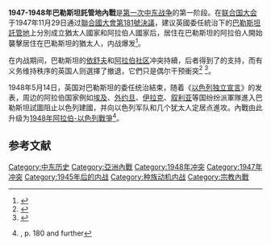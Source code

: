 {{Expand language|1=en|time=2021-01-24T04:32:24+00:00}}
'''1947-1948年巴勒斯坦託管地內戰'''是[[第一次中东战争|第一次中东战争]]的第一阶段。在[[联合国大会|联合国大会]]于1947年11月29日通过[[聯合國大會第181號決議|聯合國大會第181號決議]]，建议英國委任統治下的[[巴勒斯坦託管地|巴勒斯坦託管地]]上分別成立猶太人國家和阿拉伯人國家后，居住在巴勒斯坦的阿拉伯人開始襲擊居住在巴勒斯坦的猶太人，内战爆发<ref>{{Cite web |url=http://daccess-dds-ny.un.org/doc/RESOLUTION/GEN/NR0/038/88/IMG/NR003888.pdf?OpenElement |title=Resolution 181 (II). Future government of Palestine A/RES/181(II)(A+B) 29 November 1947 |accessdate=2021-01-24 |archive-date=2011-06-17 |archive-url=https://web.archive.org/web/20110617232624/http://daccess-dds-ny.un.org/doc/RESOLUTION/GEN/NR0/038/88/IMG/NR003888.pdf?OpenElement |dead-url=yes }}</ref>。

在内战期间，巴勒斯坦的[[依舒夫|依舒夫]]和[[阿拉伯人|阿拉伯社区]]冲突持續，后者得到了{{link-en|阿拉伯解放军|Arab Liberation Army}}的支持，而有义务维持秩序的英国人则選擇了撤退，它們只是偶尔干预衝突<ref name="Urofsky1982">{{Cite book|last=Melvin I. Urofsky|title=A voice that spoke for justice: the life and times of Stephen S. Wise|url=https://books.google.com/books?id=-49QC6R8bnsC&pg=PA282|date=January 1982|publisher=SUNY Press|isbn=978-0-87395-538-6|page=282|access-date=2021-01-24|archive-date=2020-10-03|archive-url=https://web.archive.org/web/20201003171405/https://books.google.com/books?id=-49QC6R8bnsC&pg=PA282|dead-url=no}}</ref> <ref name="LevermoreMyers1921">{{Cite book|last=Charles Herbert Levermore|last2=Denys Peter Myers|title=Yearbook of the League of Nations|url=https://books.google.com/books?id=MwOtAAAAMAAJ&pg=PA63|year=1921|publisher=The Brooklyn Daily Eagle|page=63|access-date=2021-01-24|archive-date=2020-07-24|archive-url=https://web.archive.org/web/20200724121508/https://books.google.com/books?id=MwOtAAAAMAAJ&pg=PA63|dead-url=no}}</ref>。

1948年5月14日，英国对巴勒斯坦的委任统治結束，随着《[[以色列独立宣言|以色列独立宣言]]》的发表，周边的阿拉伯国家例如[[埃及|埃及]]、[[外约旦|外约旦]]、[[伊拉克|伊拉克]]、[[叙利亚|叙利亚]]等国纷纷派軍隊進入巴勒斯坦試圖阻止以色列建國，并向以色列军队和几个犹太人定居点進攻。內戰由此升级为[[1948年阿拉伯-以色列戰爭|1948年阿拉伯-以色列戰爭]]<ref name="Benny Morris 2008 p.180">{{link-en|1947–1948 civil war in Mandatory Palestine}}, p. 180 and further</ref>。

==参考文献==
{{reflist}}

{{巴以衝突}}
{{冷戰}}
[[Category:中东历史|Category:中东历史]]
[[Category:亞洲內戰|Category:亞洲內戰]]
[[Category:1948年冲突|Category:1948年冲突]]
[[Category:1947年冲突|Category:1947年冲突]]
[[Category:1945年后的内战|Category:1945年后的内战]]
[[Category:种族动机内战|Category:种族动机内战]]
[[Category:宗教內戰|Category:宗教內戰]]